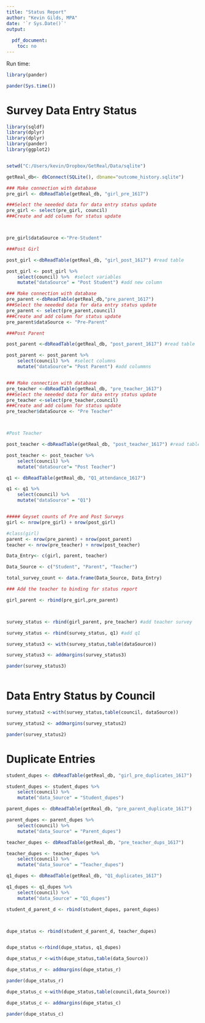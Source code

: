 ```yaml
---
title: "Status Report"
author: "Kevin Gilds, MPA"
date: '`r Sys.Date()`'
output:
  
  pdf_document:
    toc: no
---
```

Run time:
```r
library(pander)
```


```r
pander(Sys.time())
```


# Survey Data Entry Status
```r
library(sqldf)
library(dplyr)
library(dplyr)
library(pander)
library(ggplot2)


setwd("C:/Users/kevin/Dropbox/GetReal/Data/sqlite")

getReal_db<- dbConnect(SQLite(), dbname="outcome_history.sqlite")


```

```r


### Make connection with database
pre_girl <- dbReadTable(getReal_db, "girl_pre_1617")

###Select the neeeded data for data entry status update
pre_girl <- select(pre_girl, council)
###Create and add column for status update



pre_girl$dataSource <-"Pre-Student"

```


```r

###Post Girl

post_girl <-dbReadTable(getReal_db, "girl_post_1617") #read table

post_girl <- post_girl %>%
    select(council) %>%  #select variables
    mutate("dataSource" = "Post Student") #add new column


```

```r

### Make connection with database
pre_parent <-dbReadTable(getReal_db,"pre_parent_1617")
###Select the neeeded data for data entry status update
pre_parent <- select(pre_parent,council)
###Create and add column for status update
pre_parent$dataSource <- "Pre-Parent"


```



```r

###Post Parent

post_parent <-dbReadTable(getReal_db, "post_parent_1617") #read table 

post_parent <- post_parent %>%
    select(council) %>%  #select columns
    mutate("dataSource"= "Post Parent") #add colummns



```

```r
### Make connection with database
pre_teacher <-dbReadTable(getReal_db, "pre_teacher_1617")
###Select the neeeded data for data entry status update
pre_teacher <-select(pre_teacher,council)
###Create and add column for status update
pre_teacher$dataSource <- "Pre Teacher"




```

```r

#Post Teacher

post_teacher <-dbReadTable(getReal_db, "post_teacher_1617") #read table from database

post_teacher <- post_teacher %>%
    select(council) %>%
    mutate("dataSource"= "Post Teacher")


```


```r

q1 <- dbReadTable(getReal_db, "Q1_attendance_1617")

q1 <- q1 %>%
    select(council) %>%
    mutate("dataSource" = "Q1")



```



```r
##### Geyset counts of Pre and Post Surveys
girl <- nrow(pre_girl) + nrow(post_girl)

#class(girl)
parent <- nrow(pre_parent) + nrow(post_parent)
teacher <- nrow(pre_teacher) + nrow(post_teacher)

```

```r
Data_Entry<- c(girl, parent, teacher)

Data_Source <- c("Student", "Parent", "Teacher")

total_survey_count <- data.frame(Data_Source, Data_Entry)


```


```r
### Add the teacher to binding for status report

girl_parent <- rbind(pre_girl,pre_parent)



survey_status <- rbind(girl_parent, pre_teacher) #add teacher survey

survey_status <- rbind(survey_status, q1) #add q1


```




```r

survey_status3 <- with(survey_status,table(dataSource))

survey_status3 <- addmargins(survey_status3)

pander(survey_status3)



```

# Data Entry Status by Council
```r

survey_status2 <-with(survey_status,table(council, dataSource))

survey_status2 <- addmargins(survey_status2)

pander(survey_status2)


```



# Duplicate Entries

```r

student_dupes <- dbReadTable(getReal_db, "girl_pre_duplicates_1617")

student_dupes <- student_dupes %>%
    select(council) %>%
    mutate("data_Source" = "Student_dupes")

```


```r

parent_dupes <- dbReadTable(getReal_db, "pre_parent_duplicate_1617")

parent_dupes <- parent_dupes %>%
    select(council) %>%
    mutate("data_Source" = "Parent_dupes")

```


```r

teacher_dupes <- dbReadTable(getReal_db, "pre_teacher_dups_1617")

teacher_dupes <- teacher_dupes %>% 
    select(council) %>%
    mutate("data_Source" = "Teacher_dupes")


```


```r

q1_dupes <- dbReadTable(getReal_db, "Q1_duplicates_1617")

q1_dupes <- q1_dupes %>%
    select(council) %>%
    mutate("data_Source" = "Q1_dupes")


```


```r

student_d_parent_d <- rbind(student_dupes, parent_dupes)



dupe_status <- rbind(student_d_parent_d, teacher_dupes)


dupe_status <-rbind(dupe_status, q1_dupes)

```


```r

dupe_status_r <-with(dupe_status,table(data_Source))

dupe_status_r <- addmargins(dupe_status_r)

pander(dupe_status_r)

```



```r

dupe_status_c <-with(dupe_status,table(council,data_Source))

dupe_status_c <- addmargins(dupe_status_c)

pander(dupe_status_c)

```




